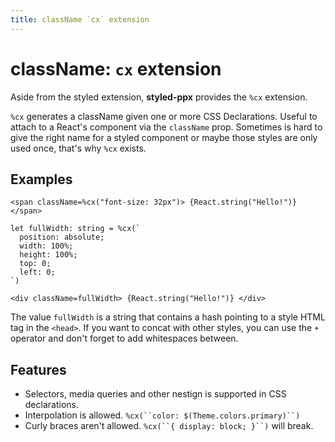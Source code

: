 ```yaml
---
title: className `cx` extension
---
```


# className: `cx` extension

Aside from the styled extension, **styled-ppx** provides the `%cx` extension.

`%cx` generates a className given one or more CSS Declarations. Useful to attach to a React's component via the `className` prop. Sometimes is hard to give the right name for a styled component or maybe those styles are only used once, that's why `%cx` exists.

## Examples

```rescript
<span className=%cx("font-size: 32px")> {React.string("Hello!")} </span>
```

```rescript
let fullWidth: string = %cx(`
  position: absolute;
  width: 100%;
  height: 100%;
  top: 0;
  left: 0;
`)

<div className=fullWidth> {React.string("Hello!")} </div>
```

The value `fullWidth` is a string that contains a hash pointing to a style HTML tag in the `<head>`. If you want to concat with other styles, you can use the `+` operator and don't forget to add whitespaces between.

## Features

- Selectors, media queries and other nestign is supported in CSS declarations.
- Interpolation is allowed. `%cx(``color: $(Theme.colors.primary)``)`
- Curly braces aren't allowed. `%cx(``{ display: block; }``)` will break.
